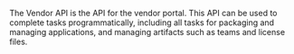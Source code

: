 The Vendor API is the API for the vendor portal. This API can be used to complete tasks programmatically, including all tasks for packaging and managing applications, and managing artifacts such as teams and license files.